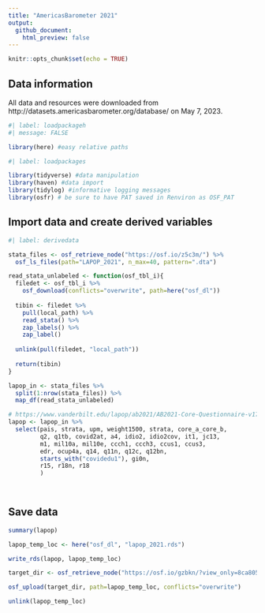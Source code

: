 ```yaml
---
title: "AmericasBarometer 2021"
output: 
  github_document:
    html_preview: false
---
```


```r
knitr::opts_chunk$set(echo = TRUE)
```

## Data information

All data and resources were downloaded from http://datasets.americasbarometer.org/database/ on May 7, 2023.

```r
#| label: loadpackageh
#| message: FALSE

library(here) #easy relative paths
```

```r
#| label: loadpackages

library(tidyverse) #data manipulation
library(haven) #data import
library(tidylog) #informative logging messages
library(osfr) # be sure to have PAT saved in Renviron as OSF_PAT
```

## Import data and create derived variables

```r
#| label: derivedata

stata_files <- osf_retrieve_node("https://osf.io/z5c3m/") %>%
  osf_ls_files(path="LAPOP_2021", n_max=40, pattern=".dta")

read_stata_unlabeled <- function(osf_tbl_i){
  filedet <- osf_tbl_i %>%
    osf_download(conflicts="overwrite", path=here("osf_dl"))
  
  tibin <- filedet %>%
    pull(local_path) %>%
    read_stata() %>%
    zap_labels() %>%
    zap_label()
  
  unlink(pull(filedet, "local_path"))
  
  return(tibin)
}

lapop_in <- stata_files %>% 
  split(1:nrow(stata_files)) %>%
  map_df(read_stata_unlabeled)

# https://www.vanderbilt.edu/lapop/ab2021/AB2021-Core-Questionnaire-v17.5-Eng-210514-W-v2.pdf 
lapop <- lapop_in %>%
  select(pais, strata, upm, weight1500, strata, core_a_core_b,
         q2, q1tb, covid2at, a4, idio2, idio2cov, it1, jc13,
         m1, mil10a, mil10e, ccch1, ccch3, ccus1, ccus3,
         edr, ocup4a, q14, q11n, q12c, q12bn,
         starts_with("covidedu1"), gi0n,
         r15, r18n, r18
         ) 

 
```



## Save data

```r

summary(lapop)

lapop_temp_loc <- here("osf_dl", "lapop_2021.rds")

write_rds(lapop, lapop_temp_loc)

target_dir <- osf_retrieve_node("https://osf.io/gzbkn/?view_only=8ca80573293b4e12b7f934a0f742b957") 

osf_upload(target_dir, path=lapop_temp_loc, conflicts="overwrite")

unlink(lapop_temp_loc)
```

